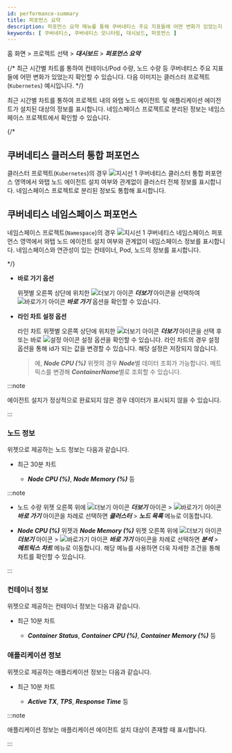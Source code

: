 ```yaml
---
id: performance-summary
title: 퍼포먼스 요약
description: 퍼포먼스 요약 메뉴를 통해 쿠버네티스 주요 지표들에 어떤 변화가 있었는지 확인할 수 있습니다.
keywords: [ 쿠버네티스, 쿠버네티스 모니터링, 대시보드, 퍼포먼스 ]
---
```


홈 화면 > 프로젝트 선택 > ***대시보드*** > ***퍼포먼스 요약***

{/* 최근 시간별 차트를 통하여 컨테이너/Pod 수량, 노드 수량 등 쿠버네티스 주요 지표들에 어떤 변화가 있었는지 확인할 수 있습니다. 다음 이미지는 클러스터 프로젝트(<code class='my'>Kubernetes</code>) 예시입니다. */}

최근 시간별 차트를 통하여 프로젝트 내의 와탭 노드 에이전트 및 애플리케이션 에이전트가 설치된 대상의 정보를 표시합니다. 네임스페이스 프로젝트로 분리된 정보는 네임스페이스 프로젝트에서 확인할 수 있습니다. 

<ImgLang img='k8s-performance-summary.png' desc='퍼포먼스 요약' />

{/* 

## 쿠버네티스 클러스터 통합 퍼포먼스

클러스터 프로젝트(<code class='my'>Kubernetes</code>)의 경우 ![지시선 1](/img/number-01.png) <UI>쿠버네티스 클러스터 통합 퍼포먼스</UI> 영역에서 와탭 노드 에이전트 설치 여부와 관계없이 클러스터 전체 정보를 표시합니다. 네임스페이스 프로젝트로 분리된 정보도 통합해 표시합니다.

## 쿠버네티스 네임스페이스 퍼포먼스

네임스페이스 프로젝트(<code class='my'>Namespace</code>)의 경우 ![지시선 1](/img/number-01.png) <UI>쿠버네티스 네임스페이스 퍼포먼스</UI> 영역에서 와탭 노드 에이전트 설치 여부와 관계없이 네임스페이스 정보를 표시합니다. 네임스페이스와 연관성이 있는 컨테이너, Pod, 노드의 정보를 표시합니다.  

*/}

* **바로 가기 옵션**

  위젯별 오른쪽 상단에 위치한 ![더보기 아이콘](/img/ico-more.svg) ***더보기*** 아이콘을 선택하여 ![바로가기 아이콘](/img/ico-shortcut.svg) ***바로 가기*** 옵션을 확인할 수 있습니다.

* **라인 차트 설정 옵션**

  라인 차트 위젯별 오른쪽 상단에 위치한 ![더보기 아이콘](/img/ico-more.svg) ***더보기*** 아이콘을 선택 후 또는 바로 ![설정 아이콘](/img/ic-setting.svg) 설정 옵션을 확인할 수 있습니다. 라인 차트의 경우 설정 옵션을 통해 id가 되는 값을 변경할 수 있습니다. 해당 설정은 저장되지 않습니다.  

  > 예, ***Node CPU (%)*** 위젯의 경우 ***Node***별 데이터 조회가 가능합니다. 메트릭스를 변경해 ***ContainerName***별로 조회할 수 있습니다.

:::note 

에이전트 설치가 정상적으로 완료되지 않은 경우 데이터가 표시되지 않을 수 있습니다. 

:::

### 노드 정보

위젯으로 제공하는 노드 정보는 다음과 같습니다.

* 최근 30분 차트

  * ***Node CPU (%)***, ***Node Memory (%)*** 등

:::note 

* 노드 수량 위젯 오른쪽 위에 ![더보기 아이콘](/img/ico-more.svg) ***더보기*** 아이콘 > ![바로가기 아이콘](/img/ico-shortcut.svg) ***바로 가기*** 아이콘을 차례로 선택하면 ***클러스터*** > ***노드 목록*** 메뉴로 이동합니다. 

* ***Node CPU (%)*** 위젯과 ***Node Memory (%)*** 위젯 오른쪽 위에 ![더보기 아이콘](/img/ico-more.svg) ***더보기*** 아이콘 > ![바로가기 아이콘](/img/ico-shortcut.svg) ***바로 가기*** 아이콘을 차례로 선택하면 ***분석*** > ***메트릭스 차트*** 메뉴로 이동합니다. 해당 메뉴를 사용하면 더욱 자세한 조건을 통해 차트를 확인할 수 있습니다.

:::

### 컨테이너 정보

위젯으로 제공하는 컨테이너 정보는 다음과 같습니다.

* 최근 10분 차트

  * ***Container Status***, ***Container CPU (%)***, ***Container Memory (%)*** 등

### 애플리케이션 정보

위젯으로 제공하는 애플리케이션 정보는 다음과 같습니다.

* 최근 10분 차트

  * ***Active TX***, ***TPS***, ***Response Time*** 등

:::note

애플리케이션 정보는 애플리케이션 에이전트 설치 대상이 존재할 때 표시합니다.

:::